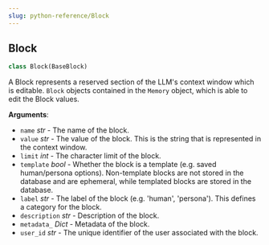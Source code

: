 ```yaml
---
slug: python-reference/Block
---
```


<a id="letta.schemas.block.Block"></a>

## Block

```python
class Block(BaseBlock)
```

A Block represents a reserved section of the LLM's context window which is editable. `Block` objects contained in the `Memory` object, which is able to edit the Block values.

**Arguments**:

- `name` _str_ - The name of the block.
- `value` _str_ - The value of the block. This is the string that is represented in the context window.
- `limit` _int_ - The character limit of the block.
- `template` _bool_ - Whether the block is a template (e.g. saved human/persona options). Non-template blocks are not stored in the database and are ephemeral, while templated blocks are stored in the database.
- `label` _str_ - The label of the block (e.g. 'human', 'persona'). This defines a category for the block.
- `description` _str_ - Description of the block.
- `metadata_` _Dict_ - Metadata of the block.
- `user_id` _str_ - The unique identifier of the user associated with the block.

